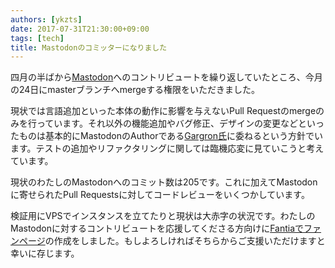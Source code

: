 ```yaml
---
authors: [ykzts]
date: 2017-07-31T21:30:00+09:00
tags: [tech]
title: Mastodonのコミッターになりました
---
```


四月の半ばから[Mastodon](https://joinmastodon.org/)へのコントリビュートを繰り返していたところ、今月の24日にmasterブランチへmergeする権限をいただきました。

<!--truncate-->

現状では言語追加といった本体の動作に影響を与えないPull Requestのmergeのみを行っています。それ以外の機能追加やバグ修正、デザインの変更などといったものは基本的にMastodonのAuthorである[Gargron氏](https://github.com/Gargron)に委ねるという方針でいます。テストの追加やリファクタリングに関しては臨機応変に見ていこうと考えています。

現状のわたしのMastodonへのコミット数は205です。これに加えてMastodonに寄せられたPull Requestsに対してコードレビューをいくつかしています。

検証用にVPSでインスタンスを立てたりと現状は大赤字の状況です。わたしのMastodonに対するコントリビュートを応援してくださる方向けに[Fantiaでファンページ](https://fantia.jp/ykzts)の作成をしました。もしよろしければそちらからご支援いただけますと幸いに存じます。
